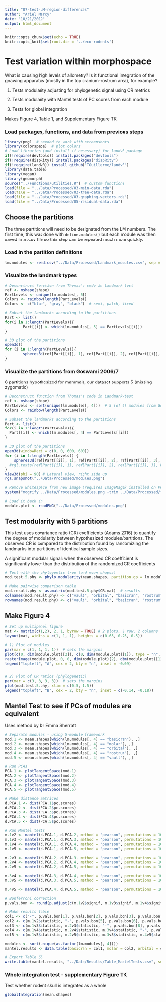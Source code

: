 ```yaml
---
title: "07-test-LM-region-differences"
author: "Ariel Marcy"
date: "10/21/2019"
output: html_document
---
```


```r
knitr::opts_chunk$set(echo = TRUE)
knitr::opts_knit$set(root.dir = '../eco-rodents')
```

# Test variation within morphospace
What is causing high levels of allometry? Is it functional integration of the gnawing apparatus (mostly in the top cranium-rostrum area), for example? 

1) Tests modularity adjusting for phylogenetic signal using CR metrics

2) Tests modularity with Mantel tests of PC scores from each module

3) Tests for global integration

Makes Figure 4, Table 1, and Supplementary Figure TK

### Load packages, functions, and data from previous steps
```r
library(png)  # needed to work with screenshots
library(colorspace)  # plot colors
# Load libraries (and install if necessary) for landvR package
if(!require(devtools)) install.packages("devtools")
if(!require(dispRity)) install.packages("dispRity")
if(!require(landvR)) install_github("TGuillerme/landvR")
library(data.table)
library(vegan)
library(geomorph)
source("../Functions/utilities.R")  # custom functions
load(file = "../Data/Processed/03-main-data.rda")
load(file = "../Data/Processed/03-tree-data.rda")
load(file = "../Data/Processed/03-graphing-vectors.rda")
load(file = "../Data/Processed/05-residual-data.rda")
```

## Choose the partitions
The three partitions will need to be designated from the LM numbers. The first time, this was done with `define.modules()` but each module was then saved in a .csv file so this step can be repeated much more quickly.

### Load in the partition definitions
```r
lm.modules <- read.csv("../Data/Processed/Landmark_modules.csv", sep = ",", header = TRUE)
```

### Visualize the landmark types
```r
# Deconstruct function from Thomas's code in Landmark-test
ref <- mshape(shape)  
PartLevels <- unique(lm.modules[, 5])
Colors <- rainbow(length(PartLevels))
Colors <- c("blue", "gray", "black")  # semi, patch, fixed

# Subset the landmarks according to the partitions
Part <- list()
for(i in 1:length(PartLevels)){
        Part[[i]] <- which(lm.modules[, 5] == PartLevels[[i]])
}

# 3D plot of the partitions
open3d()
for (i in 1:length(PartLevels)){
        spheres3d(ref[Part[[i]], 1], ref[Part[[i]], 2], ref[Part[[i]], 3], col = Colors[i], lit = TRUE, radius = 0.001, asp = FALSE)
}
```

### Visualize the partitions from Goswami 2006/7
6 partitions hypothesized for mammals, our dataset supports 5 (missing zygomatic)
```r
# Deconstruct function from Thomas's code in Landmark-test
ref <- mshape(shape)
PartLevels <- sort(unique(lm.modules[, 4]))  # 5 (of 6) modules from Goswami
Colors <- rainbow(length(PartLevels))

# Subset the landmarks according to the partitions
Part <- list()
for(i in 1:length(PartLevels)){
  Part[[i]] <- which(lm.modules[, 4] == PartLevels[[i]])
}

# 3D plot of the partitions
open3d(windowRect = c(0, 0, 600, 600))
for (i in 1:length(PartLevels)) {
    spheres3d(ref[Part[[i]], 1], ref[Part[[i]], 2], ref[Part[[i]], 3], col = Colors[i], lit = TRUE, radius = 0.001, asp = FALSE)
  #rgl.texts(ref[Part[[i]], 1], ref[Part[[i]], 2], ref[Part[[i]], 3], Part[[i]], offset = 100, color = c("black"))
}
view3d(phi = 90) # Lateral view, right side up
rgl.snapshot("../Data/Processed/modules.png")

# Remove whitespace from new image (requires ImageMagik installed on PC)
system("mogrify ../Data/Processed/modules.png -trim ../Data/Processed/*.png")

# Load it back in
module.plot <- readPNG("../Data/Processed/modules.png")
```

## Test modularity with 5 partitions
This test uses covariance ratio (CR) coefficients (Adams 2016) to quantify the degree of modularity between hypothesized modules/partitions. The observed CR is compared to the distribution found by randomizing the landmarks into partitions of identical sample sizes.

A significant modular signal: when the observed CR coefficient is significantly lower than the distribution of the randomized CR coefficients
```r
# Test with the phylogentic tree (and mean shapes)
mod.test.5.phy <- phylo.modularity(mean.shapes, partition.gp = lm.modules[, 4], aus.tree)

# Make pairwise comparison table
mod.result.phy <- as.matrix(mod.test.5.phy$CR.mat)  # results
colnames(mod.result.phy) <- c("vault", "orbital", "basicran", "rostrum", "molar")
rownames(mod.result.phy) <- c("vault", "orbital", "basicran", "rostrum", "molar")
```

## Make Figure 4
```r
# Set up multipanel figure
mat <- matrix(c(1,2), 2, 1, byrow = TRUE) # 2 plots, 1 row, 2 columns
layout(mat, widths = c(1, 1, 1), heights = c(0.65, 0.75, 0.5))  

# 1) Plot of modules
par(mar = c(1, 1, 1, 1))  # sets the margins
plot(c(0, dim(module.plot)[2]), c(0, dim(module.plot)[1]), type = "n", axes = F, xlab = "", ylab = "", asp = T) 
rasterImage(module.plot, 0, 0, dim(module.plot)[2], dim(module.plot)[1])
legend("topleft", "A", cex = 2, bty = "n", inset = -0.09)


# 2) Plot of CR ratios (phylogenetic)
par(mar = c(3, 3, 3, 3))  # sets the margins
plot(mod.test.5.phy, xlim = c(0.5, 1.5))
legend("topleft", "B", cex = 2, bty = "n", inset = c(-0.14, -0.18))
```

## Mantel Test to see if PCs of modules are equivalent
Uses method by Dr Emma Sherratt
```r
# Separate modules - using 5-module framework 
mod.1 <- mean.shapes[which(lm.modules[, 4] == "basicran"), ,]
mod.2 <- mean.shapes[which(lm.modules[, 4] == "molar"), ,]
mod.3 <- mean.shapes[which(lm.modules[, 4] == "orbital"), ,]
mod.4 <- mean.shapes[which(lm.modules[, 4] == "rostrum"), ,]
mod.5 <- mean.shapes[which(lm.modules[, 4] == "vault"), ,]

# Run PCAs
PCA.1 <- plotTangentSpace(mod.1)
PCA.2 <- plotTangentSpace(mod.2)
PCA.3 <- plotTangentSpace(mod.3)
PCA.4 <- plotTangentSpace(mod.4)
PCA.5 <- plotTangentSpace(mod.5)

# Make distance matrices
d.PCA.1 <- dist(PCA.1$pc.scores)
d.PCA.2 <- dist(PCA.2$pc.scores)
d.PCA.3 <- dist(PCA.3$pc.scores)
d.PCA.4 <- dist(PCA.4$pc.scores)
d.PCA.5 <- dist(PCA.5$pc.scores)

# Run Mantel tests
m.1v2 <- mantel(d.PCA.1, d.PCA.2, method = "pearson", permutations = 1000) 
m.1v3 <- mantel(d.PCA.1, d.PCA.3, method = "pearson", permutations = 1000)
m.1v4 <- mantel(d.PCA.1, d.PCA.4, method = "pearson", permutations = 1000)
m.1v5 <- mantel(d.PCA.1, d.PCA.5, method = "pearson", permutations = 1000)

m.2v3 <- mantel(d.PCA.2, d.PCA.3, method = "pearson", permutations = 1000) 
m.2v4 <- mantel(d.PCA.2, d.PCA.4, method = "pearson", permutations = 1000)
m.2v5 <- mantel(d.PCA.2, d.PCA.5, method = "pearson", permutations = 1000)

m.3v4 <- mantel(d.PCA.3, d.PCA.4, method = "pearson", permutations = 1000)
m.3v5 <- mantel(d.PCA.3, d.PCA.5, method = "pearson", permutations = 1000)

m.4v5 <- mantel(d.PCA.4, d.PCA.5, method = "pearson", permutations = 1000)

# Bonferroni correction
p.vals.bon <- round(p.adjust(c(m.1v2$signif, m.1v3$signif, m.1v4$signif, m.1v5$signif, m.2v3$signif, m.2v4$signif, m.2v5$signif, m.3v4$signif, m.3v5$signif, m.4v5$signif), method = "bonferroni"), 3)

# Make results table
col1 <- c("-", p.vals.bon[1], p.vals.bon[2], p.vals.bon[3], p.vals.bon[4])
col2 <- c(m.1v2$statistic, "-", p.vals.bon[5], p.vals.bon[6], p.vals.bon[7])
col3 <- c(m.1v3$statistic, m.2v3$statistic, "-", p.vals.bon[8], p.vals.bon[9])
col4 <- c(m.1v4$statistic, m.2v4$statistic, m.3v4$statistic, "-", p.vals.bon[10])
col5 <- c(m.1v5$statistic, m.2v5$statistic, m.3v5$statistic, m.4v5$statistic, "-")

modules <- sort(unique(as.factor(lm.modules[, 4])))
mantel.results <- data.table(basicran = col1, molar = col2, orbital = col3, rostrum = col4, vault = col5, row.names = modules)

# Export Table S6
write.table(mantel.results, "../Data/Results/Table_MantelTests.csv", sep = ",", col.names = NA)
```

### Whole integration test - supplementary Figure TK
Test whether rodent skull is integrated as a whole
```r
globalIntegration(mean.shapes)
```